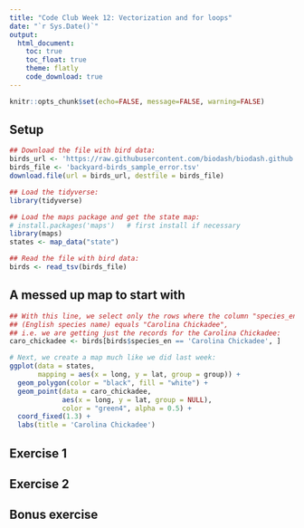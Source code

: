 ```yaml
---
title: "Code Club Week 12: Vectorization and for loops"
date: "`r Sys.Date()`"
output: 
  html_document:
    toc: true
    toc_float: true
    theme: flatly
    code_download: true
---
```


```r
knitr::opts_chunk$set(echo=FALSE, message=FALSE, warning=FALSE)
```

## Setup

```r
## Download the file with bird data:
birds_url <- 'https://raw.githubusercontent.com/biodash/biodash.github.io/master/assets/data/birds/backyard-birds_sample_error.tsv'
birds_file <- 'backyard-birds_sample_error.tsv'
download.file(url = birds_url, destfile = birds_file)
```

```r
## Load the tidyverse:
library(tidyverse)

## Load the maps package and get the state map:
# install.packages('maps')   # first install if necessary
library(maps)
states <- map_data("state")

## Read the file with bird data:
birds <- read_tsv(birds_file)
```

## A messed up map to start with

```r
## With this line, we select only the rows where the column "species_en"
## (English species name) equals "Carolina Chickadee",
## i.e. we are getting just the records for the Carolina Chickadee:
caro_chickadee <- birds[birds$species_en == 'Carolina Chickadee', ]

# Next, we create a map much like we did last week:
ggplot(data = states,
       mapping = aes(x = long, y = lat, group = group)) +
  geom_polygon(color = "black", fill = "white") +
  geom_point(data = caro_chickadee,
             aes(x = long, y = lat, group = NULL),
             color = "green4", alpha = 0.5) +
  coord_fixed(1.3) +
  labs(title = 'Carolina Chickadee')
```

## Exercise 1


## Exercise 2


## Bonus exercise
